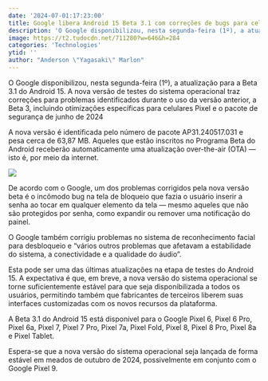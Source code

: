 ```yaml
---
date: '2024-07-01:17:23:00'
title: Google libera Android 15 Beta 3.1 com correções de bugs para celulares da linha Pixel
description: 'O Google disponibilizou, nesta segunda-feira (1º), a atualização para a Beta 3.1 do Android 15. A nova versão de testes do sistema operacional traz correções para problemas identificados durante o uso da versão anterior, a Beta 3, incluindo otimizações específicas para celulares Pixel e o pacote de segurança de junho de 2024'
image: https://t2.tudocdn.net/711280?w=646&h=284
categories: 'Technologies'
ytid: ''
author: "Anderson \"Yagasaki\" Marlon"
---
```


O Google disponibilizou, nesta segunda-feira (1º), a atualização para a Beta 3.1 do Android 15. A nova versão de testes do sistema operacional traz correções para problemas identificados durante o uso da versão anterior, a Beta 3, incluindo otimizações específicas para celulares Pixel e o pacote de segurança de junho de 2024

A nova versão é identificada pelo número de pacote AP31.240517.031 e pesa cerca de 63,87 MB. Aqueles que estão inscritos no Programa Beta do Android receberão automaticamente uma atualização over-the-air (OTA) — isto é, por meio da internet.

![](https://t2.tudocdn.net/717654?w=660&h=371)

De acordo com o Google, um dos problemas corrigidos pela nova versão beta é o incômodo bug na tela de bloqueio que fazia o usuário inserir a senha ao tocar em qualquer elemento da tela — mesmo aqueles que não são protegidos por senha, como expandir ou remover uma notificação do painel.

O Google também corrigiu problemas no sistema de reconhecimento facial para desbloqueio e “vários outros problemas que afetavam a estabilidade do sistema, a conectividade e a qualidade do áudio”.

Esta pode ser uma das últimas atualizações na etapa de testes do Android 15. A expectativa é que, em breve, a nova versão do sistema operacional se torne suficientemente estável para que seja disponibilizada a todos os usuários, permitindo também que fabricantes de terceiros liberem suas interfaces customizadas com os novos recursos da plataforma.

A Beta 3.1 do Android 15 está disponível para o Google Pixel 6, Pixel 6 Pro, Pixel 6a, Pixel 7, Pixel 7 Pro, Pixel 7a, Pixel Fold, Pixel 8, Pixel 8 Pro, Pixel 8a e Pixel Tablet.

Espera-se que a nova versão do sistema operacional seja lançada de forma estável em meados de outubro de 2024, possivelmente em conjunto com o Google Pixel 9.